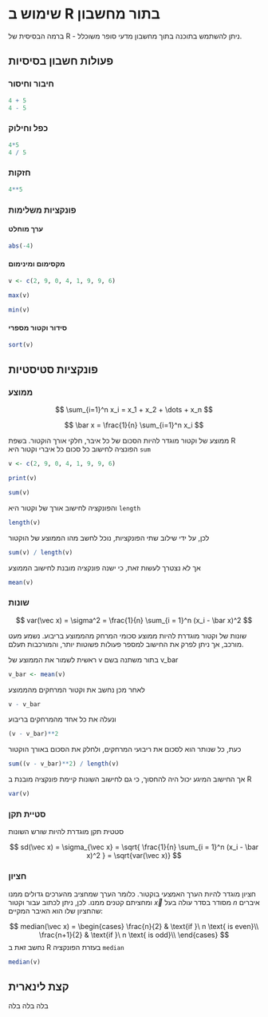 # שימוש ב R בתור מחשבון

ברמה הבסיסית של 
R
-
ניתן להשתמש בתוכנה בתוך מחשבון מדעי סופר משוכלל.

## פעולות חשבון בסיסיות

### חיבור וחיסור

```r
4 + 5
4 - 5
```

### כפל וחילוק

```r
4*5
4 / 5
```

### חזקות

```r
4**5
```

### פונקציות משלימות

#### ערך מוחלט

```r
abs(-4)
```

#### מקסימום ומינימום

```r
v <- c(2, 9, 0, 4, 1, 9, 9, 6)
```

```r
max(v)
```

```r
min(v)
```

#### סידור וקטור מספרי

```r
sort(v)
```







## פונקציות סטיסטיות

### ממוצע

$$
\sum_{i=1}^n x_i = x_1 + x_2 + \dots + x_n
$$

$$
\bar x = \frac{1}{n} \sum_{i=1}^n x_i
$$

ממוצע של וקטור מוגדר להיות הסכום של כל איבר, חלקי אורך הוקטור.
בשפת 
R
הפונציה לחישוב כל סכום כל איברי וקטור היא 
`sum`

```r
v <- c(2, 9, 0, 4, 1, 9, 9, 6)
```

```r
print(v)
```

```r
sum(v)
```

והפונקציה לחישוב אורך של וקטור היא
`length`

```r
length(v)
```

לכן, על ידי שילוב שתי הפונקציות, נוכל לחשב מהו הממוצע של הוקטור

```r
sum(v) / length(v)
```

אך לא נצטרך לעשות זאת, כי ישנה פונקציה מובנת לחישוב הממוצע

```r
mean(v)
```

### שונות

$$
var(\vec x) = \sigma^2 = \frac{1}{n} \sum_{i = 1}^n (x_i - \bar x)^2
$$

שונות של וקטור מוגדרת להיות ממוצע סכומי המרחק מהממוצע בריבוע. נשמע מעט מורכב, אך ניתן לפרק את החישוב למספר פעולות פשוטות יותר, והמורכבות תעלם.

ראשית לשמור את הממוצע של 
v
בתור משתנה בשם 
v_bar

```r
v_bar <- mean(v)
```

לאחר מכן נחשב את וקטור המרחקים מהממוצע 

```r
v - v_bar
```

ונעלה את כל אחד מהמרחקים בריבוע

```r
(v - v_bar)**2
```

כעת, כל שנותר הוא לסכום את ריבועי המרחקים, ולחלק את הסכום באורך הוקטור

```r
sum((v - v_bar)**2) / length(v)
```

אך החישוב המיגע יכול היה להחסוך, כי גם לחישוב השונות קיימת פונקציה מובנת ב
R
 
```r
var(v)
```
 
### סטיית תקן

סטטית תקן מוגדרת להיות שורש השונות

$$
sd(\vec x) = \sigma_{\vec x} =
\sqrt{ \frac{1}{n} \sum_{i = 1}^n (x_i - \bar x)^2 } = 
\sqrt{var(\vec x)}
$$

### חציון

חציון מוגדר להיות הערך האמצעי בוקטור. כלומר הערך שמחציב מהערכים גדולים ממנו ומחציתם קטנים ממנו.
לכן, ניתן לכתוב עבור וקטור 
$\vec x$
מסודר בסדר עולה
בעל 
$n$
איברים
שהחציון שלו הוא האיבר המקיים:

$$
median(\vec x) = 
    \begin{cases}
      \frac{n}{2} & \text{if }\ n \text{ is even}\\
      \frac{n+1}{2} & \text{if }\ n \text{ is odd}\\
    \end{cases}
$$
נחשב זאת ב 
R
בעזרת הפונקציה 
`median`

```r
median(v)
```



## קצת לינארית

בלה בלה בלה
